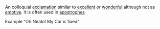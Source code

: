 An colloquial [[exclamation]] similar to [[excellent]] or [[wonderful]] although not as [[emotive]]. It is often used in [[apostrophes]]

Example "Oh Neato! My Car is fixed"